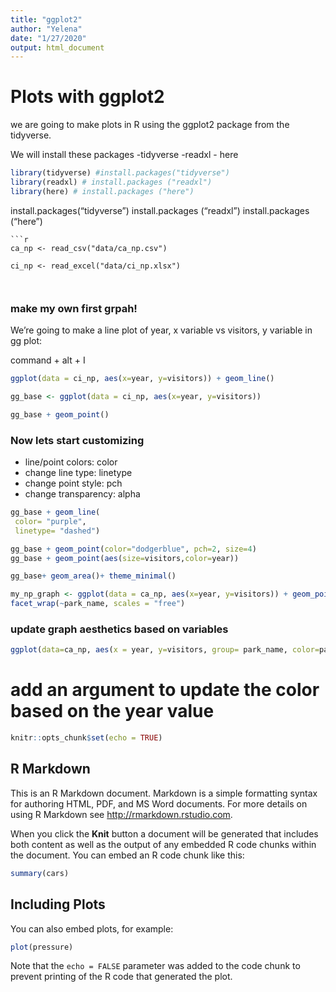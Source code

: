 ```yaml
---
title: "ggplot2"
author: "Yelena"
date: "1/27/2020"
output: html_document
---
```


# Plots with ggplot2

we are going to make plots in R using the ggplot2 package from the tidyverse. 

We will install these packages
-tidyverse
-readxl
- here

```r
library(tidyverse) #install.packages("tidyverse")
library(readxl) # install.packages ("readxl")
library(here) # install.packages ("here")

```
install.packages("tidyverse")
install.packages ("readxl")
install.packages ("here")

```
```r
ca_np <- read_csv("data/ca_np.csv")

ci_np <- read_excel("data/ci_np.xlsx")



```
### make my own first grpah!

We're going to make a line plot of year, x variable vs visitors, y variable in gg plot:

command + alt + I
```r
ggplot(data = ci_np, aes(x=year, y=visitors)) + geom_line()

gg_base <- ggplot(data = ci_np, aes(x=year, y=visitors))

gg_base + geom_point()

```
### Now lets start customizing 
- line/point colors: color
- change line type: linetype
- change point style: pch
- change transparency: alpha

```r
gg_base + geom_line(
 color= "purple",
 linetype= "dashed")
```
```r
gg_base + geom_point(color="dodgerblue", pch=2, size=4)
gg_base + geom_point(aes(size=visitors,color=year))

gg_base+ geom_area()+ theme_minimal()

my_np_graph <- ggplot(data = ca_np, aes(x=year, y=visitors)) + geom_point(aes(color=park_name), show.legend=FALSE) + 
facet_wrap(~park_name, scales = "free")
```

### update graph aesthetics based on variables

```r
ggplot(data=ca_np, aes(x = year, y=visitors, group= park_name, color=park_name)) + geom_line()
```
# add an argument to update the color based on the year value


```r
knitr::opts_chunk$set(echo = TRUE)
```

## R Markdown

This is an R Markdown document. Markdown is a simple formatting syntax for authoring HTML, PDF, and MS Word documents. For more details on using R Markdown see <http://rmarkdown.rstudio.com>.

When you click the **Knit** button a document will be generated that includes both content as well as the output of any embedded R code chunks within the document. You can embed an R code chunk like this:

```r
summary(cars)
```

## Including Plots

You can also embed plots, for example:

```r
plot(pressure)
```

Note that the `echo = FALSE` parameter was added to the code chunk to prevent printing of the R code that generated the plot.

